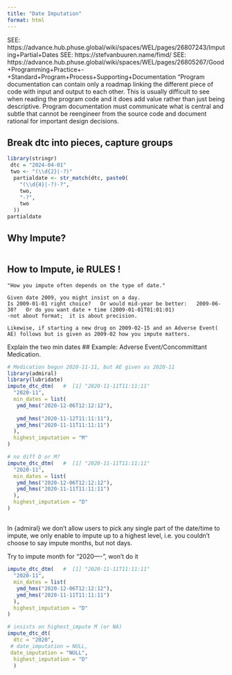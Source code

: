 ```yaml
---
title: "Date Imputation"
format: html
---
```



SEE: https://advance.hub.phuse.global/wiki/spaces/WEL/pages/26807243/Imputing+Partial+Dates
SEE: https://stefvanbuuren.name/fimd/
SEE: https://advance.hub.phuse.global/wiki/spaces/WEL/pages/26805267/Good+Programming+Practice+-+Standard+Program+Process+Supporting+Documentation 
"Program documentation can contain only a roadmap linking the different piece of code with input and output to each other. This is usually difficult to see when reading the program code and it does add value rather than just being descriptive. Program documentation must communicate what is central and subtle that cannot be reengineer from the source code and document rational for important design decisions.


## Break dtc into pieces, capture groups
```r
library(stringr)
 dtc = "2024-04-01"
 two <- "(\\d{2}|-?)"
  partialdate <- str_match(dtc, paste0(
    "(\\d{4}|-?)-?",
    two,
    "-?",
    two
  ))
partialdate
```

## Why Impute?
```
```

## How to Impute, ie RULES !    
```
"How you impute often depends on the type of date."

Given date 2009, you might insist on a day.
Is 2009-01-01 right choice?   Or would mid-year be better:   2009-06-30?   Or do you want date + time (2009-01-01T01:01:01)
-not about format;  it is about precision.

Likewise, if starting a new drug on 2009-02-15 and an Adverse Event( AE) follows but is given as 2009-02 how you impute matters.

```
Explain the two min dates
## Example: Adverse Event/Concommittant Medication. 
```r
# Medication begun 2020-11-11, but AE given as 2020-11
library(admiral)
library(lubridate)
impute_dtc_dtm(   #  [1] "2020-11-11T11:11:11"
  "2020-11",
  min_dates = list(
   ymd_hms("2020-12-06T12:12:12"),
   
   ymd_hms("2020-11-12T11:11:11"),
   ymd_hms("2020-11-11T11:11:11")
  ),
  highest_imputation = "M"
)

# no diff D or M?
impute_dtc_dtm(   #  [1] "2020-11-11T11:11:11"
  "2020-11",
  min_dates = list(
   ymd_hms("2020-12-06T12:12:12"),
   ymd_hms("2020-11-11T11:11:11")
  ),
  highest_imputation = "D"
)
```


##
In {admiral} we don't allow users to pick any single part of the date/time to impute, we only enable to impute up to a highest level, i.e. you couldn't choose to say impute months, but not days.


 Try to impute month for "2020----", won't do it
```r
impute_dtc_dtm(   #  [1] "2020-11-11T11:11:11"
  "2020-11",
  min_dates = list(
   ymd_hms("2020-12-06T12:12:12"),
   ymd_hms("2020-11-11T11:11:11")
  ),
  highest_imputation = "D"
)

# insists on highest_impute M (or NA)
impute_dtc_dt(
  dtc = "2020",
 # date_imputation = NULL,
 date_imputation = "NULL",
  highest_imputation = "D"
  )
```


